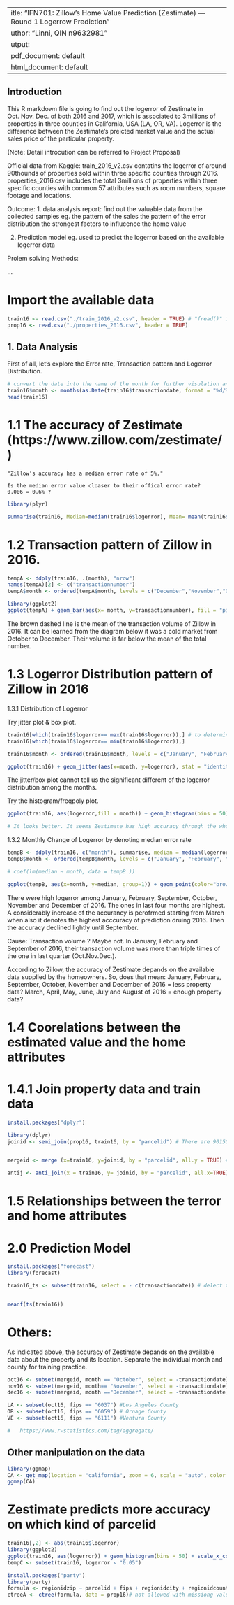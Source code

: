  ---
title: "IFN701: Zillow's Home Value Prediction (Zestimate) --- Round 1 Logerrow Prediction"
author: "Linni, QIN n9632981"
output:
  pdf_document: default
  html_document: default
---

## Introduction

This R markdown file is going to find out the logerror of Zestimate in Oct. Nov. Dec. of both 2016 and 2017, which is associated to 3millions of properties in three counties in California, USA (LA, OR, VA). Logerror is the difference between the Zestimate's preicted market value and the actual sales price of the particular property. 

(Note: Detail introcution can be referred to Project Proposal)

Official data from Kaggle:
train_2016_v2.csv contatins the logerror of around 90thounds of properties sold within three specific counties through 2016.
properties_2016.csv includes the total 3millions of properties within three specific counties with common 57 attributes such as room numbers, square footage and locations.

Outcome:
1. data analysis report: find out the valuable data from the collected samples
eg.
    the pattern of the sales
    the pattern of the error distribution
    the strongest factors to influcence the home value
    
2. Prediction model
eg.
    used to predict the logerror based on the available logerror data

Prolem solving Methods:

...


# Import the available data

```{r,fig.width=10, fig.height=7}

train16 <- read.csv("./train_2016_v2.csv", header = TRUE) # "fread()" is a function to read large file and creat the table faster and more convenient.
prop16 <- read.csv("./properties_2016.csv", header = TRUE)
```


## 1. Data Analysis


First of all, let's explore the Error rate, Transaction pattern and Logerror Distribution.


```{r}
# convert the date into the name of the month for further visulation analysis
train16$month <- months(as.Date(train16$transactiondate, format = "%d/%m/%y"))
head(train16)

```

# 1.1 The accuracy of Zestimate (https://www.zillow.com/zestimate/) 

    "Zillow's accuracy has a median error rate of 5%." 
    
    Is the median error value cloaser to their offical error rate?
    0.006 = 0.6% ?

```{r}
library(plyr)

summarise(train16, Median=median(train16$logerror), Mean= mean(train16$logerror), Max=max(train16$logerror), Min=min(train16$logerror), Std=sd(train16$logerror)) 

```


# 1.2 Transaction pattern of Zillow in 2016.

```{r}

tempA <- ddply(train16, .(month), "nrow") 
names(tempA)[2] <- c("transactionnumber")
tempA$month <- ordered(tempA$month, levels = c("December","November","October","September", "August", "July","June", "May", "April", "March",   "February","January" ))

library(ggplot2)
ggplot(tempA) + geom_bar(aes(x= month, y=transactionnumber), fill = "pink", stat = "identity") + xlab("Months") + ylab("Transaction Number of Properties on Zillow (2016)")+ scale_y_continuous(limits = c(0, 11500), breaks = seq(0, 11500, 1000)) + geom_hline(yintercept = mean(tempA$transactionnumber),linetype = "dashed", size = 2, color = "brown") + coord_flip() + theme_bw()
```

The brown dashed line is the mean of the transaction volume of Zillow in 2016. It can be learned from the diagram below it was a cold market from October to December. Their volume is far below the mean of the total number.  

# 1.3 Logerror Distribution pattern of Zillow in 2016

1.3.1 Distribution of Logerror

Try jitter plot & box plot.

```{r,fig.width=10, fig.height=7}

train16[which(train16$logerror== max(train16$logerror)),] # to determine the range of scale
train16[which(train16$logerror== min(train16$logerror)),]

train16$month <- ordered(train16$month, levels = c("January", "February", "March", "April", "May", "June", "July", "August", "September", "October","November", "December"))

ggplot(train16) + geom_jitter(aes(x=month, y=logerror), stat = "identity", color = "brown") + xlab ("Months (2016)") + ylab("Logerror Distribution") + scale_y_continuous(limits = c(-5, 5), breaks = seq(-5, 5, 0.25)) + geom_hline(yintercept = 0 ,linetype = "dashed", size = 2, color = "black")+ theme_bw()


```


The jitter/box plot cannot tell us the significant different of the logerror distribution among the months. 


Try the histogram/freqpoly plot. 

```{r,fig.width=10, fig.height=7}

ggplot(train16, aes(logerror,fill = month)) + geom_histogram(bins = 50) + xlab ("Monthly Logerror Distribution of Zillow (2016)") + ylab("Count") + scale_y_continuous(limits = c(0, 7000), breaks = seq(0, 7000, 700)) + scale_x_continuous(limits = c(-0.5, 0.5), breaks = seq(-0.5,0.5,0.05))+ theme_bw()

# It looks better. It seems Zestimate has high accuracy through the whole year.

```


1.3.2 Monthly Change of Logerror by denoting median error rate

```{r,fig.width=10, fig.height=7}

tempB <- ddply(train16, c("month"), summarise, median = median(logerror))
tempB$month <- ordered(tempB$month, levels = c("January", "February", "March","April","May", "June", "July","August","September",  "October","November", "December"))

# coef(lm(median ~ month, data = tempB ))

ggplot(tempB, aes(x=month, y=median, group=1)) + geom_point(color="brown", size=5) + geom_line(color="brown", size=1.5) + xlab ("Montly Change of the Logerror on Zillow (2016)") + ylab("Logerror") + scale_y_continuous(limits = c(0, 0.015), breaks = seq(0, 0.015, 0.0015)) + geom_smooth(method = "lm", se = FALSE, size = 2, color = "blue") + theme_bw()

```

There were high logerror among January, February, September, October, November and December of 2016. The ones in last four months are highest.
A considerably increase of the accurancy is perofrmed starting from March when also it denotes the highest acccuracy of prediction druing 2016. Then the accuracy declined lightly until September.

Cause:
Transaction volume ?
Maybe not. 
In January, February and September of 2016, their transaction volume was more than triple times of the one in last quarter (Oct.Nov.Dec.). 

According to Zillow, the accuracy of Zestimate depands on the available data supplied by the homeowners. So, does that mean:
January, February, September, October, November and December of 2016 = less property data?
March, April, May, June, July and August of 2016 = enough property data?



# 1.4  Coorelations between the estimated value and the home attributes 


# 1.4.1 Join property data and train data

```{r}
install.packages("dplyr")

library(dplyr)
joinid <- semi_join(prop16, train16, by = "parcelid") # There are 90150 properties in the total sample are sold in 2016,


mergeid <- merge (x=train16, y=joinid, by = "parcelid", all.y = TRUE) # wierd????why doesnot the shape show 90150,61 but 90275,61. The other 125 properties should not contain the attributes values theoritically. 

antij <- anti_join(x = train16, y= joinid, by = "parcelid", all.x=TRUE) # why (0,4), it should be (125,x)..Cannot find the way to produce  90150 + 61v to improve the accuracy of the merge file. Will try if needed later.

```




# 1.5 Relationships between the terror and home attributes










# 2.0 Prediction Model


```{r}
install.packages("forecast")
library(forecast)

train16_ts <- subset(train16, select = - c(transactiondate)) # delect the transactiondate that might affect the ts convertation


meanf(ts(train16))
```






# Others:

As indicated above, the accuracy of Zestimate depands on the available data about the property and its location. Separate the individual month and county for training practice.

```{r}

oct16 <- subset(mergeid, month == "October", select = -transactiondate)
nov16 <- subset(mergeid, month== "November", select = -transactiondate)
dec16 <- subset(mergeid, month =="December", select = -transactiondate)

LA <- subset(oct16, fips == "6037") #Los Angeles County
OR <- subset(oct16, fips == "6059") # Ornage County
VE <- subset(oct16, fips == "6111") #Ventura County

```



```{r}


#   https://www.r-statistics.com/tag/aggregate/
```


## Other manipulation on the data


```{r,fig.width=10, fig.height=7}


library(ggmap)
CA <- get_map(location = "california", zoom = 6, scale = "auto", color = "bw", maptype = c("terrain"))
ggmap(CA)

```

# Zestimate predicts more accuracy on which kind of parcelid

```{r}
train16[,2] <- abs(train16$logerror)
library(ggplot2)
ggplot(train16, aes(logerror)) + geom_histogram(bins = 50) + scale_x_continuous(limits = c(0, 1), breaks = seq(0,1,0.002))+ theme_bw()
tempC <- subset(train16, logerror < "0.05")

```

```{r}
install.packages("party")
library(party)
formula <- regionidzip ~ parcelid + fips + regionidcity + regionidcounty
ctreeA <- ctree(formula, data = prop16)# not allowed with missiong values
```


```{r}


```
